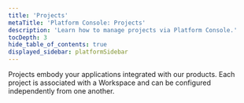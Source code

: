 ```yaml
---
title: 'Projects'
metaTitle: 'Platform Console: Projects'
description: 'Learn how to manage projects via Platform Console.'
tocDepth: 3
hide_table_of_contents: true
displayed_sidebar: platformSidebar
---
```


<TopBlock>

Projects embody your applications integrated with our products. Each project is associated with a Workspace and can be configured independently from one another.

</TopBlock>
